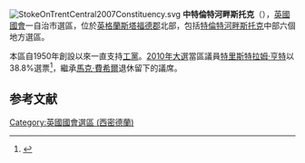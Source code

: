 [[File:StokeOnTrentCentral2007Constituency.svg|right]]
'''中特倫特河畔斯托克'''（{{lang-en|Stoke-on-Trent Central}}），[[英國|英國]][[英國國會|國會]]一自治市選區，位於[[英格蘭|英格蘭]][[斯塔福德郡|斯塔福德郡]]北部，包括[[特倫特河畔斯托克|特倫特河畔斯托克]]中部六個地方選區。

本區自1950年創設以來一直支持[[工黨_(英國)|工黨]]。[[2010年英國大選|2010年大選]]當區議員[[特里斯特拉姆·亨特|特里斯特拉姆·亨特]]以38.8%選票<ref name="2010election">{{cite news
|publisher=[[英國廣播公司|英國廣播公司]]
|date=2010年5月7日
|title=Election 2010/Constituency/Stoke-on-Trent Central
|url=http://news.bbc.co.uk/2/shared/election2010/results/constituency/e47.stm
|accessdate=2010年10月23日
|archive-date=2011年4月3日
|archive-url=https://web.archive.org/web/20110403073918/http://news.bbc.co.uk/2/shared/election2010/results/constituency/e47.stm
|dead-url=no
}}</ref>，繼承[[馬克·費希爾|馬克·費希爾]]退休留下的議席。

==参考文献==
<div class="references-small">
<references></references>
</div>

{{DEFAULTSORT:Stoke-On-Trent Central (UK Parliament constituency)}}
[[Category:英國國會選區_(西密德蘭)|Category:英國國會選區 (西密德蘭)]]